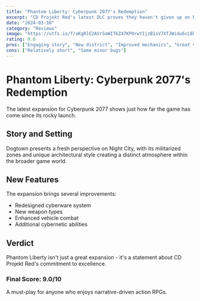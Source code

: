 ```yaml
---
title: "Phantom Liberty: Cyberpunk 2077's Redemption"
excerpt: "CD Projekt Red's latest DLC proves they haven't given up on Night City"
date: "2024-03-10"
category: "Reviews"
image: "https://utfs.io/f/aKgRlE2AVrSoWIT6Z47KP0rwYIjzB1sV7XTJWidu6cL8hN3t"
rating: 9.0
pros: ["Engaging story", "New district", "Improved mechanics", "Great voice acting"]
cons: ["Relatively short", "Some minor bugs"]
---
```


# Phantom Liberty: Cyberpunk 2077's Redemption

The latest expansion for Cyberpunk 2077 shows just how far the game has come since its rocky launch.

## Story and Setting

Dogtown presents a fresh perspective on Night City, with its militarized zones and unique architectural style creating a distinct atmosphere within the broader game world.

## New Features

The expansion brings several improvements:
- Redesigned cyberware system
- New weapon types
- Enhanced vehicle combat
- Additional cybernetic abilities

## Verdict

Phantom Liberty isn't just a great expansion - it's a statement about CD Projekt Red's commitment to excellence.

### Final Score: 9.0/10

A must-play for anyone who enjoys narrative-driven action RPGs. 